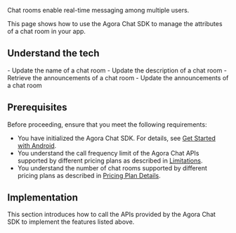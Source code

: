 
Chat rooms enable real-time messaging among multiple users.

This page shows how to use the Agora Chat SDK to manage the attributes of a chat room in your app.

## Understand the tech

<Understand />

<PlatformWrapper notAllowed="web">
- Update the name of a chat room
- Update the description of a chat room
- Retrieve the announcements of a chat room
- Update the announcements of a chat room
</PlatformWrapper>

## Prerequisites

Before proceeding, ensure that you meet the following requirements:

- You have initialized the Agora Chat SDK. For details, see [Get Started with Android](./agora_chat_get_started_android?platform=Android).
- You understand the call frequency limit of the Agora Chat APIs supported by different pricing plans as described in [Limitations](../reference/limitations).
- You understand the number of chat rooms supported by different pricing plans as described in [Pricing Plan Details](./agora_chat_plan?platform=Android).


## Implementation

This section introduces how to call the APIs provided by the Agora Chat SDK to implement the features listed above.

<ProjectImplement />